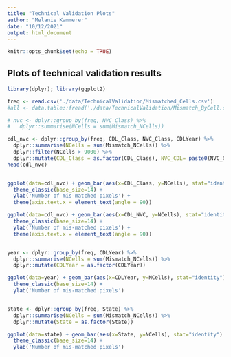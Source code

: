 ```yaml
---
title: "Technical Validation Plots"
author: "Melanie Kammerer"
date: "10/12/2021"
output: html_document
---
```


```r
knitr::opts_chunk$set(echo = TRUE)
```

## Plots of technical validation results

```r
library(dplyr); library(ggplot2)

freq <- read.csv('./data/TechnicalValidation/Mismatched_Cells.csv')
#all <- data.table::fread('./data/TechnicalValidation/Mismatch_ByCell.csv')

# nvc <- dplyr::group_by(freq, NVC_Class) %>%
#   dplyr::summarise(NCells = sum(Mismatch_NCells))

cdl_nvc <- dplyr::group_by(freq, CDL_Class, NVC_Class, CDLYear) %>%
  dplyr::summarise(NCells = sum(Mismatch_NCells)) %>%
  dplyr::filter(NCells > 9000) %>%
  dplyr::mutate(CDL_Class = as.factor(CDL_Class), NVC_CDL= paste0(NVC_Class, "_", CDL_Class))
head(cdl_nvc)


ggplot(data=cdl_nvc) + geom_bar(aes(x=CDL_Class, y=NCells), stat="identity") +
  theme_classic(base_size=14) +
  ylab('Number of mis-matched pixels') +
  theme(axis.text.x = element_text(angle = 90))

ggplot(data=cdl_nvc) + geom_bar(aes(x=CDL_NVC, y=NCells), stat="identity") +
  theme_classic(base_size=14) +
  ylab('Number of mis-matched pixels') +
  theme(axis.text.x = element_text(angle = 90))


year <- dplyr::group_by(freq, CDLYear) %>%
  dplyr::summarise(NCells = sum(Mismatch_NCells)) %>%
  dplyr::mutate(CDLYear = as.factor(CDLYear))

ggplot(data=year) + geom_bar(aes(x=CDLYear, y=NCells), stat="identity") +
  theme_classic(base_size=14) +
  ylab('Number of mis-matched pixels')


state <- dplyr::group_by(freq, State) %>%
  dplyr::summarise(NCells = sum(Mismatch_NCells)) %>%
  dplyr::mutate(State = as.factor(State))

ggplot(data=state) + geom_bar(aes(x=State, y=NCells), stat="identity") +
  theme_classic(base_size=14) +
  ylab('Number of mis-matched pixels')

```

